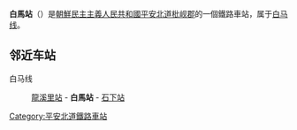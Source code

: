 {{unreferenced|time=2015-01-12T05:00:38+00:00}}
{{朝鮮半島車站資訊
|公司色 = blue
|文字色 = 
|站名 = 白馬站
|圖片 = 
|pxl = 
|圖片說明 =
|前一站 = [[龍溪里站|龍溪里]]
|前一站距離 = 2.8
|後一站距離 = 11.2
|後一站 = [[石下站_(平安北道)|石下]]
|所屬路線 = [[白马线|白马线]]
|距離 = 25.8
|起點站 = [[盐州站|盐州]]
|諺文 = 백마역
|朝鮮漢字 = 白馬驛
|文觀部式 = 
|馬-賴式 = Paengma-yŏk
|副站名 = 
|車站編號 = 
|停站路線數 = 
|所屬公司 = [[朝鮮民主主義人民共和國鐵道省|朝鮮民主主義人民共和國鐵道省]]
|所在地 =[[平安北道|平安北道]][[枇岘郡|枇岘郡]]
|車站構造 = 地面车站
|月台配置 = 
|啟用年月日 =
|廢站年月日 = 
|上下車人次 = 
|統計年度 = 
|轉車 = 
|備註 = 
|全寬備註 = 
}}

'''白馬站'''（{{kor|諺=백마역|漢=白馬驛|羅=Paengma yŏk|f=y}}）是[[朝鮮民主主義人民共和國|朝鮮民主主義人民共和國]][[平安北道|平安北道]][[枇岘郡|枇岘郡]]的一個鐵路車站，属于[[白马线|白马线]]。

==邻近车站==
白马线
:[[龍溪里站|龍溪里站]] - '''白馬站''' - [[石下站_(平安北道)|石下站]]

{{朝鲜铁路小作品}}

{{白马线}}

[[Category:平安北道鐵路車站|Category:平安北道鐵路車站]]